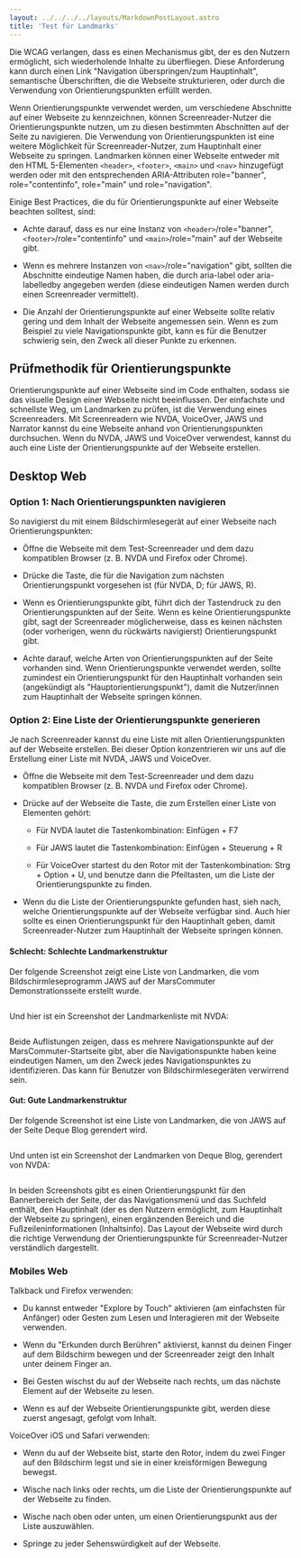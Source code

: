 ```yaml
---
layout: ../../../../layouts/MarkdownPostLayout.astro
title: 'Test für Landmarks'
---
```



Die WCAG verlangen, dass es einen Mechanismus gibt, der es den Nutzern ermöglicht,
sich wiederholende Inhalte zu überfliegen. Diese Anforderung kann durch einen
Link "Navigation überspringen/zum Hauptinhalt", semantische Überschriften, die
die Webseite strukturieren, oder durch die Verwendung von Orientierungspunkten
erfüllt werden.

Wenn Orientierungspunkte verwendet werden, um verschiedene Abschnitte auf einer
Webseite zu kennzeichnen, können Screenreader-Nutzer die Orientierungspunkte
nutzen, um zu diesen bestimmten Abschnitten auf der Seite zu navigieren. Die
Verwendung von Orientierungspunkten ist eine weitere Möglichkeit für
Screenreader-Nutzer, zum Hauptinhalt einer Webseite zu springen. Landmarken
können einer Webseite entweder mit den HTML 5-Elementen `<header>`, `<footer>`,
`<main>` und `<nav>` hinzugefügt werden oder mit den entsprechenden ARIA-Attributen
role="banner", role="contentinfo", role="main" und role="navigation".

Einige Best Practices, die du für Orientierungspunkte auf einer Webseite beachten
solltest, sind:

- Achte darauf, dass es nur eine Instanz von `<header>`/role="banner",
  `<footer>`/role="contentinfo" und `<main>`/role="main" auf der
  Webseite gibt.

- Wenn es mehrere Instanzen von `<nav>`/role="navigation" gibt, sollten die
  Abschnitte eindeutige Namen haben, die durch aria-label oder aria-labelledby
  angegeben werden (diese eindeutigen Namen werden durch einen Screenreader
  vermittelt).

- Die Anzahl der Orientierungspunkte auf einer Webseite sollte relativ gering und
  dem Inhalt der Webseite angemessen sein. Wenn es zum Beispiel zu viele
  Navigationspunkte gibt, kann es für die Benutzer schwierig sein, den Zweck all
  dieser Punkte zu erkennen.

## Prüfmethodik für Orientierungspunkte

Orientierungspunkte auf einer Webseite sind im Code enthalten, sodass sie das visuelle
Design einer Webseite nicht beeinflussen. Der einfachste und schnellste Weg, um
Landmarken zu prüfen, ist die Verwendung eines Screenreaders. Mit Screenreadern
wie NVDA, VoiceOver, JAWS und Narrator kannst du eine Webseite anhand von
Orientierungspunkten durchsuchen. Wenn du NVDA, JAWS und VoiceOver verwendest,
kannst du auch eine Liste der Orientierungspunkte auf der Webseite erstellen.

## Desktop Web

### Option 1: Nach Orientierungspunkten navigieren

So navigierst du mit einem Bildschirmlesegerät auf einer Webseite nach Orientierungspunkten:

- Öffne die Webseite mit dem Test-Screenreader und dem dazu kompatiblen Browser
  (z. B. NVDA und Firefox oder Chrome).

- Drücke die Taste, die für die Navigation zum nächsten Orientierungspunkt
  vorgesehen ist (für NVDA, D; für JAWS, R).

- Wenn es Orientierungspunkte gibt, führt dich der Tastendruck zu den Orientierungspunkten
  auf der Seite. Wenn es keine Orientierungspunkte gibt, sagt der Screenreader
  möglicherweise, dass es keinen nächsten (oder vorherigen, wenn du rückwärts
  navigierst) Orientierungspunkt gibt.

- Achte darauf, welche Arten von Orientierungspunkten auf der Seite vorhanden sind.
  Wenn Orientierungspunkte verwendet werden, sollte zumindest ein Orientierungspunkt
  für den Hauptinhalt vorhanden sein (angekündigt als "Hauptorientierungspunkt"),
  damit die Nutzer/innen zum Hauptinhalt der Webseite springen können.

### Option 2: Eine Liste der Orientierungspunkte generieren

Je nach Screenreader kannst du eine Liste mit allen Orientierungspunkten auf der
Webseite erstellen. Bei dieser Option konzentrieren wir uns auf die Erstellung
einer Liste mit NVDA, JAWS und VoiceOver.

- Öffne die Webseite mit dem Test-Screenreader und dem dazu kompatiblen Browser
  (z. B. NVDA und Firefox oder Chrome).

- Drücke auf der Webseite die Taste, die zum Erstellen einer Liste von Elementen
  gehört:

  - Für NVDA lautet die Tastenkombination: Einfügen + F7

  - Für JAWS lautet die Tastenkombination: Einfügen + Steuerung + R

  - Für VoiceOver startest du den Rotor mit der Tastenkombination:
    Strg + Option + U, und benutze dann die Pfeiltasten, um die Liste der
    Orientierungspunkte zu finden.

- Wenn du die Liste der Orientierungspunkte gefunden hast, sieh nach, welche
  Orientierungspunkte auf der Webseite verfügbar sind. Auch hier sollte es einen
  Orientierungspunkt für den Hauptinhalt geben, damit Screenreader-Nutzer zum
  Hauptinhalt der Webseite springen können.

#### Schlecht: Schlechte Landmarkenstruktur

Der folgende Screenshot zeigt eine Liste von Landmarken, die vom Bildschirmleseprogramm
JAWS auf der MarsCommuter Demonstrationsseite erstellt wurde.

<Image src={LandmarkListNVDA} alt='' />

Und hier ist ein Screenshot der Landmarkenliste mit NVDA:

<Image src={LandmarkListJaws} alt='' />

Beide Auflistungen zeigen, dass es mehrere Navigationspunkte auf der MarsCommuter-Startseite
gibt, aber die Navigationspunkte haben keine eindeutigen Namen, um den Zweck jedes
Navigationspunktes zu identifizieren. Das kann für Benutzer von Bildschirmlesegeräten
verwirrend sein.

#### Gut: Gute Landmarkenstruktur

Der folgende Screenshot ist eine Liste von Landmarken, die von JAWS auf der Seite
Deque Blog gerendert wird.

<Image src={LandmarksJaws} alt='' />

Und unten ist ein Screenshot der Landmarken von Deque Blog, gerendert von NVDA:

<Image src={LandmarksNVDA} alt='' />

In beiden Screenshots gibt es einen Orientierungspunkt für den Bannerbereich der
Seite, der das Navigationsmenü und das Suchfeld enthält, den Hauptinhalt (der es
den Nutzern ermöglicht, zum Hauptinhalt der Webseite zu springen), einen ergänzenden
Bereich und die Fußzeileninformationen (Inhaltsinfo). Das Layout der Webseite wird
durch die richtige Verwendung der Orientierungspunkte für Screenreader-Nutzer
verständlich dargestellt.

### Mobiles Web

Talkback und Firefox verwenden:

- Du kannst entweder "Explore by Touch" aktivieren (am einfachsten für Anfänger)
  oder Gesten zum Lesen und Interagieren mit der Webseite verwenden.

- Wenn du "Erkunden durch Berühren" aktivierst, kannst du deinen Finger auf dem
  Bildschirm bewegen und der Screenreader zeigt den Inhalt unter deinem Finger an.

- Bei Gesten wischst du auf der Webseite nach rechts, um das nächste Element auf
  der Webseite zu lesen.

- Wenn es auf der Webseite Orientierungspunkte gibt, werden diese zuerst angesagt,
  gefolgt vom Inhalt.

VoiceOver iOS und Safari verwenden:

- Wenn du auf der Webseite bist, starte den Rotor, indem du zwei Finger auf den
  Bildschirm legst und sie in einer kreisförmigen Bewegung bewegst.

- Wische nach links oder rechts, um die Liste der Orientierungspunkte auf der
  Webseite zu finden.

- Wische nach oben oder unten, um einen Orientierungspunkt aus der Liste auszuwählen.

- Springe zu jeder Sehenswürdigkeit auf der Webseite.
